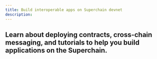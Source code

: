```yaml
---
title: Build interoperable apps on Superchain devnet
description: 
---
```


  Learn about deploying contracts, cross-chain messaging, and tutorials to help
  you build applications on the Superchain.
---
<InteropGettingStarted />

